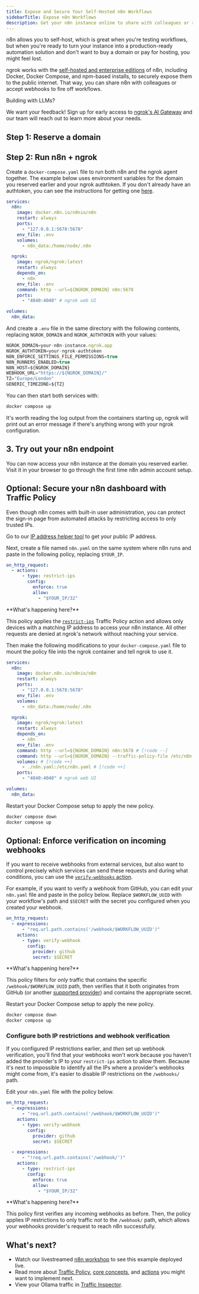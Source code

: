 ```yaml
---
title: Expose and Secure Your Self-Hosted n8n Workflows
sidebarTitle: Expose n8n Workflows
description: Get your n8n instance online to share with colleagues or receive webhook data with security measures desinged for production usage.
---
```




n8n allows you to self-host, which is great when you're testing workflows, but when you're ready to turn your instance into a production-ready automation solution and don't want to buy a domain or pay for hosting, you might feel lost.

ngrok works with the [self-hosted and enterprise editions](https://docs.n8n.io/hosting/) of n8n, including Docker, Docker Compose, and npm-based installs, to securely expose them to the public internet.
That way, you can share n8n with colleagues or accept webhooks to fire off workflows.

<Tip>
Building with LLMs?

We want your feedback!
Sign up for early access to [ngrok's AI Gateway](https://ngrok.ai) and our team will reach out to learn more about your needs.
</Tip>

## Step 1: Reserve a domain

<ReserveDomain domain="https://your-n8n-instance.ngrok.app" />

## Step 2: Run n8n + ngrok

Create a `docker-compose.yaml` file to run both n8n and the ngrok agent together. The example below uses environment variables for the domain you reserved earlier and your ngrok authtoken. If you don't already have an authtoken, you can see the instructions for getting one [here](/getting-started/installing-ngrok/#step-2-get-your-authtoken).

```yaml docker-compose.yaml
services:
  n8n:
    image: docker.n8n.io/n8nio/n8n
    restart: always
    ports:
      - "127.0.0.1:5678:5678"
    env_file: .env
    volumes:
      - n8n_data:/home/node/.n8n

  ngrok:
    image: ngrok/ngrok:latest
    restart: always
    depends_on:
      - n8n
    env_file: .env
    command: http --url=${NGROK_DOMAIN} n8n:5678
    ports:
      - "4040:4040" # ngrok web UI

volumes:
  n8n_data:
```

And create a `.env` file in the same directory with the following contents, replacing `NGROK_DOMAIN` and `NGROK_AUTHTOKEN` with your values:

```js .env highlight={1,2}
NGROK_DOMAIN=your-n8n-instance.ngrok.app
NGROK_AUTHTOKEN=your-ngrok-authtoken
N8N_ENFORCE_SETTINGS_FILE_PERMISSIONS=true
N8N_RUNNERS_ENABLED=true
N8N_HOST=${NGROK_DOMAIN}
WEBHOOK_URL="https://${NGROK_DOMAIN}/"
TZ="Europe/London"
GENERIC_TIMEZONE=${TZ}
```

You can then start both services with:

```bash
docker compose up
```

It's worth reading the log output from the containers starting up, ngrok will print out an error message if there's anything wrong with your ngrok configuration.

## 3. Try out your n8n endpoint

You can now access your n8n instance at the domain you reserved earlier. Visit
it in your browser to go through the first time n8n admin account setup.

## Optional: Secure your n8n dashboard with Traffic Policy

Even though n8n comes with built-in user administration, you can protect the sign-in page from automated attacks by restricting access to only trusted IPs.

Go to our [IP address helper tool](https://ipv4.ngrok.com/) to get your public IP address.

Next, create a file named `n8n.yaml` on the same system where n8n runs and paste in the following policy, replacing `$YOUR_IP`.

```yaml n8n.yaml
on_http_request:
  - actions:
      - type: restrict-ips
        config:
          enforce: true
          allow:
            - "$YOUR_IP/32"
```

<Info>
**What's happening here?**

This policy applies the [`restrict-ips`](/traffic-policy/actions/restrict-ips) Traffic Policy action and allows only
devices with a matching IP address to access your n8n instance.
All other requests are denied at ngrok's network without reaching your service.
</Info>

Then make the following modifications to your `docker-compose.yaml` file to mount the policy file into the ngrok container and tell ngrok to use it.

```yaml docker-compose.yaml
services:
  n8n:
    image: docker.n8n.io/n8nio/n8n
    restart: always
    ports:
      - "127.0.0.1:5678:5678"
    env_file: .env
    volumes:
      - n8n_data:/home/node/.n8n

  ngrok:
    image: ngrok/ngrok:latest
    restart: always
    depends_on:
      - n8n
    env_file: .env
    command: http --url=${NGROK_DOMAIN} n8n:5678 # [!code --]
    command: http --url=${NGROK_DOMAIN} --traffic-policy-file /etc/n8n.yaml n8n:5678 # [!code ++]
    volumes: # [!code ++]
      - ./n8n.yaml:/etc/n8n.yaml # [!code ++]
    ports:
      - "4040:4040" # ngrok web UI

volumes:
  n8n_data:
```

Restart your Docker Compose setup to apply the new policy.

```bash
docker compose down
docker compose up
```

## Optional: Enforce verification on incoming webhooks

If you want to receive webhooks from external services, but also want to control precisely which services can send these requests and during what conditions, you can use the [`verify-webhooks` action](/traffic-policy/actions/verify-webhook).

For example, if you want to verify a webhook from GitHub, you can edit your `n8n.yaml` file and paste in the policy below.
Replace `$WORKFLOW_UUID` with your workflow's path and `$SECRET` with the secret you configured when you created your webhook.

```yaml n8n.yaml
on_http_request:
  - expressions:
      - "req.url.path.contains('/webhook/$WORKFLOW_UUID')"
    actions:
      - type: verify-webhook
        config:
          provider: github
          secret: $SECRET
```

<Info>
**What's happening here?**

This policy filters for _only_ traffic that contains the specific `/webhook/$WORKFLOW_UUID` path, then verifies that it both originates from GitHub (or another [supported provider](/traffic-policy/actions/verify-webhook/#supported-providers)) and contains the appropriate secret.
</Info>

Restart your Docker Compose setup to apply the new policy.

```bash
docker compose down
docker compose up
```

### Configure both IP restrictions and webhook verification

If you configured IP restrictions earlier, and _then_ set up webhook verification, you'll find that your webhooks won't work because you haven't added the provider's IP to your `restrict-ips` action to allow them.
Because it's next to impossible to identify all the IPs where a provider's webhooks might come from, it's easier to disable IP restrictions on the `/webhooks/` path.

Edit your `n8n.yaml` file with the policy below.

```yaml n8n.yaml
on_http_request:
  - expressions:
      - "req.url.path.contains('/webhook/$WORKFLOW_UUID')"
    actions:
      - type: verify-webhook
        config:
          provider: github
          secret: $SECRET

  - expressions:
      - "!req.url.path.contains('/webhook/')"
    actions:
      - type: restrict-ips
        config:
          enforce: true
          allow:
            - "$YOUR_IP/32"
```

<Info>
**What's happening here?**

This policy first verifies any incoming webhooks as before. Then, the policy applies IP restrictions to only traffic _not_ to the `/webhook/` path, which allows your webhooks provider's request to reach n8n successfully.
</Info>

## What's next?

- Watch our livestreamed [n8n workshop](https://www.youtube.com/watch?v=U5FGr5axBnI) to see this example deployed live.
- Read more about [Traffic Policy](/traffic-policy), [core concepts](/traffic-policy/concepts), and [actions](/traffic-policy/actions) you might want to implement next.
- View your Ollama traffic in [Traffic Inspector](https://dashboard.ngrok.com/traffic-inspector).

